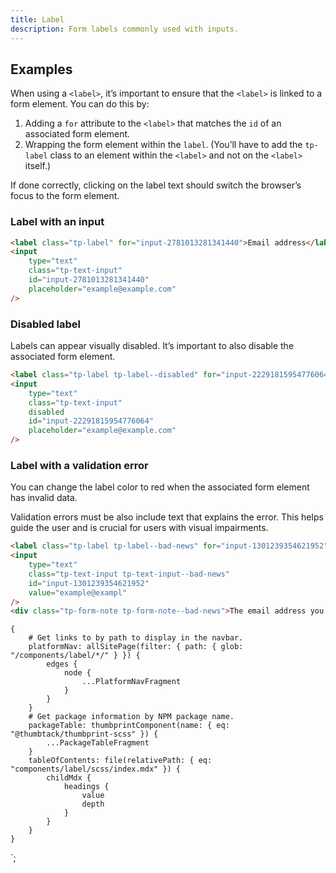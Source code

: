 ```yaml
---
title: Label
description: Form labels commonly used with inputs.
---
```



<ComponentHeader data={props.data} />

## Examples

When using a `<label>`, it’s important to ensure that the `<label>` is linked to a form element. You can do this by:

1. Adding a `for` attribute to the `<label>` that matches the `id` of an associated form element.
2. Wrapping the form element within the `label`. (You’ll have to add the `tp-label` class to an element within the `<label>` and not on the `<label>` itself.)

If done correctly, clicking on the label text should switch the browser’s focus to the form element.

### Label with an input

```html
<label class="tp-label" for="input-2781013281341440">Email address</label>
<input
    type="text"
    class="tp-text-input"
    id="input-2781013281341440"
    placeholder="example@example.com"
/>
```

### Disabled label

Labels can appear visually disabled. It’s important to also disable the associated form element.

```html
<label class="tp-label tp-label--disabled" for="input-22291815954776064">Email address</label>
<input
    type="text"
    class="tp-text-input"
    disabled
    id="input-22291815954776064"
    placeholder="example@example.com"
/>
```

### Label with a validation error

You can change the label color to red when the associated form element has invalid data.

Validation errors must be also include text that explains the error. This helps guide the user and is crucial for users with visual impairments.

```html
<label class="tp-label tp-label--bad-news" for="input-1301239354621952">Email address</label>
<input
    type="text"
    class="tp-text-input tp-text-input--bad-news"
    id="input-1301239354621952"
    value="example@exampl"
/>
<div class="tp-form-note tp-form-note--bad-news">The email address you entered is incorrect.</div>
```

<ComponentFooter data={props.data} />

    {
        # Get links to by path to display in the navbar.
        platformNav: allSitePage(filter: { path: { glob: "/components/label/*/" } }) {
            edges {
                node {
                    ...PlatformNavFragment
                }
            }
        }
        # Get package information by NPM package name.
        packageTable: thumbprintComponent(name: { eq: "@thumbtack/thumbprint-scss" }) {
            ...PackageTableFragment
        }
        tableOfContents: file(relativePath: { eq: "components/label/scss/index.mdx" }) {
            childMdx {
                headings {
                    value
                    depth
                }
            }
        }
    }
`;
